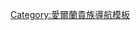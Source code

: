 {{Navbox
|name  = 倫德爾沙姆男爵
|title = [[倫德爾沙姆男爵]]
|state = {{{state|autocollapse}}}
|style = wide
|bodyclass = hlist

|list1 =
* {{link-en|第一代倫德爾沙姆男爵彼得·特勒森|Peter Thellusson, 1st Baron Rendlesham|第一代男爵彼得·特勒森}}（1806年－1808年）
* [[第二代倫德爾沙姆男爵約翰·特勒森|第二代男爵約翰·特勒森]]（1808年－1832年）
* [[第三代倫德爾沙姆男爵威廉·特勒森|第三代男爵威廉·特勒森]]（1832年－1839年）
* {{link-en|第四代倫德爾沙姆男爵弗雷德里克·特勒森|Frederick Thellusson, 4th Baron Rendlesham|第四代男爵弗雷德里克·特勒森}}（1839年－1852年）
* {{link-en|第五代倫德爾沙姆男爵弗雷德里克·特勒森|Frederick Thellusson, 5th Baron Rendlesham|第五代男爵弗雷德里克·特勒森}}（1852年－1911年）
* [[第六代倫德爾沙姆男爵弗雷德里克·阿奇博爾德·查理斯·特勒森|第六代男爵弗雷德里克·阿奇博爾德·查理斯·特勒森]]（1911年－1938年）
* [[第七代倫德爾沙姆男爵佩爾西·愛德華·特勒森|第七代男爵佩爾西·愛德華·特勒森]]（1938年－1943年）
* [[第八代倫德爾沙姆男爵查理斯·安東尼·休·特勒森|第八代男爵查理斯·安東尼·休·特勒森]]（1943年－1999年）
* [[第九代倫德爾沙姆男爵查理斯·威廉·布魯克·特勒森|第九代男爵查理斯·威廉·布魯克·特勒森]]（1999年至今）

}}<noinclude>
{{collapsible option}}
[[Category:愛爾蘭貴族導航模板]]
</noinclude>